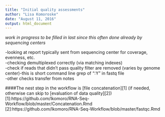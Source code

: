 ```yaml
---
title: "Initial quality assessments"
author: "Lisa Komoroske"
date: "August 11, 2016"
output: html_document
---
```


*work in progress to be filled in last since this often done already by sequencing centers*  

-looking at report typically sent from sequencing center for coverage, evenness, etc.  
-checking demultiplexed correctly (via matching indexes)  
-check if reads that didn't pass quality filter are removed (varies by genome center)-this is short command line grep of ":Y" in fastq file  
-other checks transfer from notes  


####The nest step in the workflow is [file concatenation][1] (if needed, otherwise can skip to [evaluation of data quality][2])
[1]:https://github.com/lkomoro/RNA-Seq-Workflow/blob/master/Concatenation.Rmd
[2]:https://github.com/lkomoro/RNA-Seq-Workflow/blob/master/fastqc.Rmd
